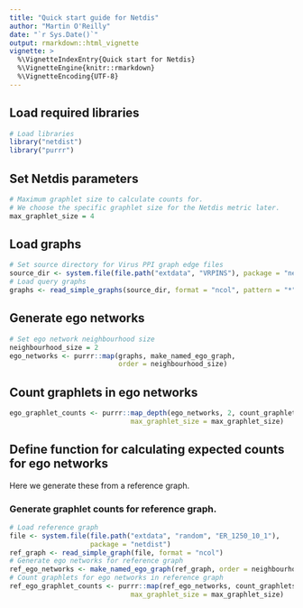 ```yaml
---
title: "Quick start guide for Netdis"
author: "Martin O'Reilly"
date: "`r Sys.Date()`"
output: rmarkdown::html_vignette
vignette: >
  %\VignetteIndexEntry{Quick start for Netdis}
  %\VignetteEngine{knitr::rmarkdown}
  %\VignetteEncoding{UTF-8}
---
```


## Load required libraries
```r
# Load libraries
library("netdist")
library("purrr")
```

## Set Netdis parameters
```r
# Maximum graphlet size to calculate counts for.
# We choose the specific graphlet size for the Netdis metric later.
max_graphlet_size = 4
```

## Load graphs

```r
# Set source directory for Virus PPI graph edge files
source_dir <- system.file(file.path("extdata", "VRPINS"), package = "netdist")
# Load query graphs
graphs <- read_simple_graphs(source_dir, format = "ncol", pattern = "*")
```

## Generate ego networks
```r

# Set ego network neighbourhood size
neighbourhood_size = 2
ego_networks <- purrr::map(graphs, make_named_ego_graph, 
                           order = neighbourhood_size)
```

## Count graphlets in ego networks
```r
ego_graphlet_counts <- purrr::map_depth(ego_networks, 2, count_graphlets_for_graph,
                              max_graphlet_size = max_graphlet_size)
```

## Define function for calculating expected counts for ego networks
Here we generate these from a reference graph.

### Generate graphlet counts for reference graph.
```r
# Load reference graph
file <- system.file(file.path("extdata", "random", "ER_1250_10_1"), 
                    package = "netdist")
ref_graph <- read_simple_graph(file, format = "ncol")
# Generate ego networks for reference graph
ref_ego_networks <- make_named_ego_graph(ref_graph, order = neighbourhood_size)
# Count graphlets for ego networks in reference graph
ref_ego_graphlet_counts <- purrr::map(ref_ego_networks, count_graphlets_for_graph,
                              max_graphlet_size = max_graphlet_size)
```